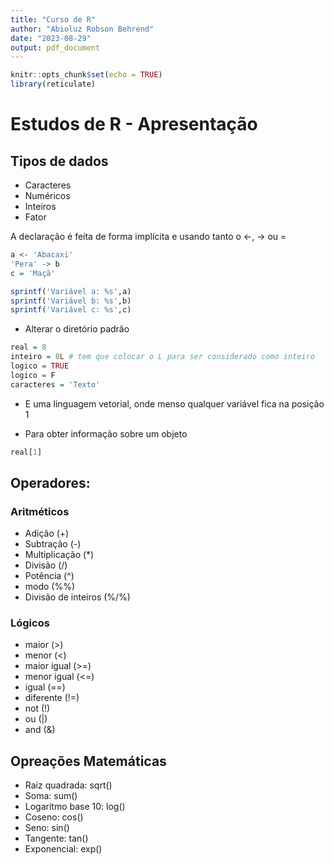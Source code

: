 ```yaml
---
title: "Curso de R"
author: "Abioluz Robson Behrend"
date: "2023-08-29"
output: pdf_document
---
```


```r
knitr::opts_chunk$set(echo = TRUE)
library(reticulate)
```

# Estudos de R - Apresentação

## Tipos de dados

-   Caracteres
-   Numéricos
-   Inteiros
-   Fator

A declaração é feita de forma implícita e usando tanto o \<-, -\> ou =

```r
a <- 'Abacaxi'
'Pera' -> b
c = 'Maçã'

sprintf('Variável a: %s',a)
sprintf('Variável b: %s',b)
sprintf('Variável c: %s',c)
```

-   Alterar o diretório padrão

```r
real = 8
inteiro = 8L # tem que colocar o L para ser considerado como inteiro
logico = TRUE
logico = F
caracteres = 'Texto'

```

-   E uma linguagem vetorial, onde menso qualquer variável fica na posição 1

-   Para obter informação sobre um objeto

```r
real[1]
```

## Operadores:

### Aritméticos

-   Adição (+)
-   Subtração (-)
-   Multiplicação (\*)
-   Divisão (/)
-   Potência (\^)
-   modo (%%)
-   Divisão de inteiros (%/%)

### Lógicos

-   maior (\>)
-   menor (\<)
-   maior igual (\>=)
-   menor igual (\<=)
-   igual (==)
-   diferente (!=)
-   not (!)
-   ou (\|)
-   and (&)

## Opreações Matemáticas

-   Raiz quadrada: sqrt()
-   Soma: sum()
-   Logaritmo base 10: log()
-   Coseno: cos()
-   Seno: sin()
-   Tangente: tan()
-   Exponencial: exp()


